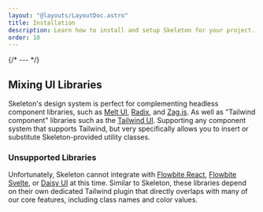 ```yaml
---
layout: "@layouts/LayoutDoc.astro"
title: Installation
description: Learn how to install and setup Skeleton for your project.
order: 10
---
```




{/* --- */}

<NavGrid collection="docs" path="installation/" classes="md:grid-cols-2" />

## Mixing UI Libraries

Skeleton's design system is perfect for complementing headless component libraries, such as [Melt UI](https://www.melt-ui.com/), [Radix](https://www.radix-ui.com/), and [Zag.js](https://zagjs.com/). As well as "Tailwind component" libraries such as the [Tailwind UI](https://tailwindui.com/). Supporting any component system that supports Tailwind, but very specifically allows you to insert or substitute Skeleton-provided utility classes.

### Unsupported Libraries

Unfortunately, Skeleton cannot integrate with [Flowbite React](https://flowbite-react.com/), [Flowbite Svelte](https://flowbite-svelte.com/), or [Daisy UI](https://daisyui.com/) at this time. Similar to Skeleton, these libraries depend on their own dedicated Tailwind plugin that directly overlaps with many of our core features, including class names and color values.
